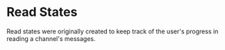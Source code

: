 # Read States

Read states were originally created to keep track of the user's progress in reading a channel's messages.
